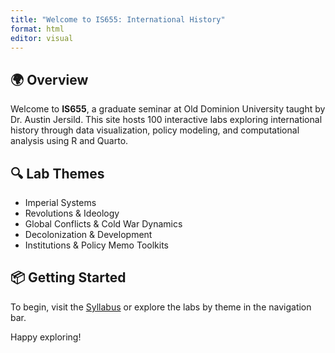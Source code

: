```yaml
---
title: "Welcome to IS655: International History"
format: html
editor: visual
---
```


## 🌍 Overview

Welcome to **IS655**, a graduate seminar at Old Dominion University taught by Dr. Austin Jersild. This site hosts 100 interactive labs exploring international history through data visualization, policy modeling, and computational analysis using R and Quarto.

## 🔍 Lab Themes
- Imperial Systems
- Revolutions & Ideology
- Global Conflicts & Cold War Dynamics
- Decolonization & Development
- Institutions & Policy Memo Toolkits

## 📦 Getting Started
To begin, visit the [Syllabus](syllabus.qmd) or explore the labs by theme in the navigation bar.

Happy exploring!
